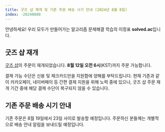 ```yaml
---
title: 굿즈 샵 재개 및 기존 주문 배송 시기 안내 (2024년 8월 8일)
index: -20240808
---
```


안녕하세요! 우리 모두가 만들어가는 알고리즘 문제해결 학습의 이정표 **solved.ac**입니다.

## 굿즈 샵 재개

[굿즈 샵](https://solved.ac/merch)의 주문이 재개되었습니다. **8월 12일 오전 6시**(KST)까지 주문 가능합니다.

결제 가능 수단은 신용 및 체크카드만을 지원함에 양해를 부탁드립니다. 현재 기존과 같이 카카오페이, 네이버페이 등 간편 결제 지원을 위해 노력 중에 있으나, 굿즈 샵 주문 재개 기간 중에 해당 결제 수단이 복구되지 않을 수 있습니다.

## 기존 주문 배송 시기 안내

기존 주문은 8월 19일에서 23일 사이로 발송할 예정입니다. 주문하신 분들께는 개별적으로 배송 안내 알림을 보내드릴 예정입니다.
